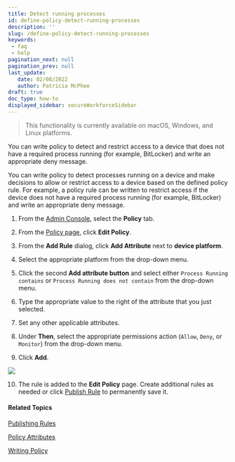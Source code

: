 ```yaml
---
title: Detect running processes
id: define-policy-detect-running-processes
description: ''
slug: /define-policy-detect-running-processes
keywords: 
 - faq
 - help
pagination_next: null
pagination_prev: null
last_update: 
   date: 02/08/2022
   author: Patricia McPhee
draft: true
doc_type: how-to
displayed_sidebar: secureWorkforceSidebar
--- 
```




>This functionality is currently available on macOS, Windows, and Linux platforms.

You can write policy to detect and restrict access to a device that does not have a required process running (for example, BitLocker) and write an appropriate deny message.

You can write policy to detect processes running on a device and make decisions to allow or restrict access to a device based on the defined policy rule. For example, a policy rule can be written to restrict access if the device does not have a required process running (for example, BitLocker) and write an appropriate deny message.

1. From the [Admin Console](/docs/secure-work/workforce-settings/admin-console/admin-console-login), select the **Policy** tab.

2. From the [Policy page](/docs/secure-work/workforce-settings/policy/policy-writing/writing-policy#creating-rules), click **Edit Policy**.

3. From the **Add Rule** dialog, click **Add Attribute** next to **device platform**.

4. Select the appropriate platform from the drop-down menu.

5. Click the second **Add attribute button** and select either `Process Running contains` or `Process Running does not contain` from the drop-down menu.

6. Type the appropriate value to the right of the attribute that you just selected.

7. Set any other applicable attributes.

8. Under **Then**, select the appropriate permissions action (`Allow`, `Deny`, or `Monitor`) from the drop-down menu.

9. Click **Add**. 

  ![](/images/policy/device_platform_process_not_running.PNG)

10. The rule is added to the **Edit Policy** page. Create additional rules as needed or click [Publish Rule](/docs/secure-work/workforce-settings/policy/policy-publish-rules/publishing-rules) to permanently save it.

<NotePolicyMustBePublished />

#### Related Topics

[Publishing Rules](/docs/secure-work/workforce-settings/policy/policy-publish-rules/publishing-rules)

[Policy Attributes](/docs/secure-work/workforce-settings/policy/policy-writing/policy-attributes)

[Writing Policy](/docs/secure-work/workforce-settings/policy/policy-writing/writing-policy)